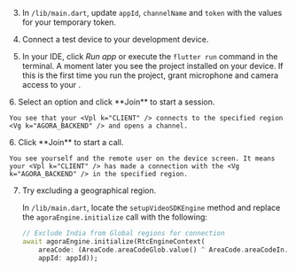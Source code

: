 <PlatformWrapper platform="flutter">

3. In `/lib/main.dart`, update `appId`, `channelName` and `token` with the values for your temporary token.

4. Connect a test device to your development device.

5. In your IDE, click *Run app* or execute the `flutter run` command in the terminal. A moment later you see the project installed on your device.
   If this is the first time you run the project, grant microphone and camera access to your <Vpl k="CLIENT" />.

<ProductWrapper notAllowed="video-calling">
6. Select an option and click **Join** to start a session. 

    You see that your <Vpl k="CLIENT" /> connects to the specified region <Vg k="AGORA_BACKEND" /> and opens a channel.
</ProductWrapper>

<ProductWrapper product="video-calling">
6. Click **Join** to start a call.

    You see yourself and the remote user on the device screen. It means your <Vpl k="CLIENT" /> has made a connection with the <Vg k="AGORA_BACKEND" /> in the specified region.
</ProductWrapper>

7. Try excluding a geographical region.

    In `/lib/main.dart`, locate the `setupVideoSDKEngine` method and replace the `agoraEngine.initialize` call with the following:

    ```dart
    // Exclude India from Global regions for connection
    await agoraEngine.initialize(RtcEngineContext(
        areaCode: (AreaCode.areaCodeGlob.value() ^ AreaCode.areaCodeIn.value()),
        appId: appId));
    ```
</PlatformWrapper>
